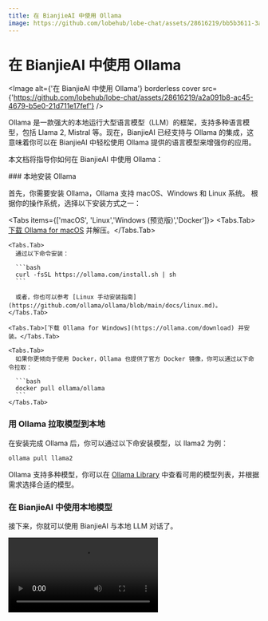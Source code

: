 ```yaml
---
title: 在 BianjieAI 中使用 Ollama
image: https://github.com/lobehub/lobe-chat/assets/28616219/bb5b3611-3aa8-4ec7-a6dc-f35a13b34d81
---
```


# 在 BianjieAI 中使用 Ollama

<Image alt={'在 BianjieAI 中使用 Ollama'} borderless cover src={'https://github.com/lobehub/lobe-chat/assets/28616219/a2a091b8-ac45-4679-b5e0-21d711e17fef'} />

Ollama 是一款强大的本地运行大型语言模型（LLM）的框架，支持多种语言模型，包括 Llama 2, Mistral 等。现在，BianjieAI 已经支持与 Ollama 的集成，这意味着你可以在 BianjieAI 中轻松使用 Ollama 提供的语言模型来增强你的应用。

本文档将指导你如何在 BianjieAI 中使用 Ollama：

<Steps>
  ### 本地安装 Ollama

  首先，你需要安装 Ollama，Ollama 支持 macOS、Windows 和 Linux 系统。 根据你的操作系统，选择以下安装方式之一：

  <Tabs items={['macOS', 'Linux','Windows (预览版)','Docker']}>
    <Tabs.Tab>[下载 Ollama for macOS](https://ollama.com/download) 并解压。</Tabs.Tab>

    <Tabs.Tab>
      通过以下命令安装：

      ```bash
      curl -fsSL https://ollama.com/install.sh | sh
      ```

      或者，你也可以参考 [Linux 手动安装指南](https://github.com/ollama/ollama/blob/main/docs/linux.md)。
    </Tabs.Tab>

    <Tabs.Tab>[下载 Ollama for Windows](https://ollama.com/download) 并安装。</Tabs.Tab>

    <Tabs.Tab>
      如果你更倾向于使用 Docker，Ollama 也提供了官方 Docker 镜像，你可以通过以下命令拉取：

      ```bash
      docker pull ollama/ollama
      ```
    </Tabs.Tab>
  </Tabs>

  ### 用 Ollama 拉取模型到本地

  在安装完成 Ollama 后，你可以通过以下命安装模型，以 llama2 为例：

  ```bash
  ollama pull llama2
  ```

  Ollama 支持多种模型，你可以在 [Ollama Library](https://ollama.com/library) 中查看可用的模型列表，并根据需求选择合适的模型。

  ### 在 BianjieAI 中使用本地模型

  接下来，你就可以使用 BianjieAI 与本地 LLM 对话了。

  <Video height={524} inStep src="https://github.com/lobehub/lobe-chat/assets/28616219/95828c11-0ae5-4dfa-84ed-854124e927a6" />

  <Callout type={'info'}>
    你可以前往 [与 Ollama 集成](/zh/self-hosting/examples/ollama) 了解如何部署 BianjieAI ，以满足与 Ollama 的集成需求。
  </Callout>
</Steps>

## 自定义配置

你可以在 `设置` -> `语言模型` 中找到 Ollama 的配置选项，你可以在这里配置 Ollama 的代理、模型名称等。

<Image alt={'Ollama 服务商设置'} height={274} src={'https://github.com/lobehub/lobe-chat/assets/28616219/da0db930-78ce-4262-b648-2b9e43c565c3'} />

